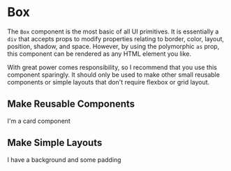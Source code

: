 
<Meta title="Shared/Layout/Box" component={Box} />

# Box

The `Box` component is the most basic of all UI primitives.
It is essentially a `div` that accepts props to modify properties relating to border, color, layout, position, shadow, and space.
However, by using the polymorphic `as` prop, this component can be rendered as any HTML element you like.

With great power comes responsibility, so I recommend that you use this component sparingly.
It should only be used to make other small reusable components or simple layouts that don't require flexbox or grid layout.

## Make Reusable Components

<Canvas withSource={SourceState.OPEN}>
  <Story name="Reusable Component">
    <Box padding={4} borderRadius={1} shadow={2} bg="background3">
      I&apos;m a card component
    </Box>
  </Story>
</Canvas>

## Make Simple Layouts

<Canvas withSource={SourceState.OPEN}>
  <Story name="Simple Layout">
    <Box padding={4} bg="background2">
      I have a background and some padding
    </Box>
  </Story>
</Canvas>
